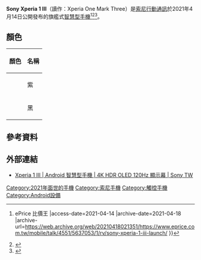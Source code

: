 {{NoteTA
|G1 = IT
}}
{{Infobox mobile phone
| name         = Sony Xperia 1 III
| codename     = 
| logo         = Xperia 1 III logo.png
| logosize     = 200 px
| image        = Sony Xperia 1 III.png
| imagesize    = 
| alt          = 
| caption      = 
| brand        = [[索尼|索尼]]
| manufacturer = [[索尼行動通訊|索尼行動通訊]]
| series       = [[Sony_Xperia|Sony Xperia]]
| modelnumber  = 
| released     = {{Start date and age|2021|04|14}}
| available    = 
| unitssold    = <!-- Total number of units sold to the public. -->
| unitsshipped = <!-- Total number of units shipped from factories. -->
| predecessor  = [[Sony_Xperia_1_II|Sony Xperia 1 II]]
| successor    = [[Sony_Xperia_1_IV|Sony Xperia 1 IV]]
| related      = {{le|Sony Xperia 10 III}}<br/>{{le|Sony Xperia 5 III}}<br/>[[Sony_Xperia_PRO-I|Sony Xperia PRO-I]]
| type         = [[智能手機|智能手機]]
| form         = [[手機規格#平板式|平板式]]
| size         = '''高'''：{{convert|165|mm}}<br>'''寬'''：{{convert|71|mm}}<br>'''厚'''：{{convert|8.2|mm}}
| weight       = {{convert|186|g}}
| os           = [[Android_11|Android 11]]
| soc          = [[高通驍龍|高通驍龍]][[高通驍龍元件列表#Snapdragon_888/888+|888]]
| cpu          = Octa-core (2.84 GHz + 2.42 GHz + 1.80 GHz, Kryo 680)
| networks     = {{plainlist|
*[[2G|2G]]
*[[3G|3G]]
*[[4G_LTE|4G LTE]]
*[[5G|5G]]
}}
| gpu          = [[Adreno|Adreno]] 660
| memory       = [[移动DDR|LPDDR5]] RAM<br>12[[吉字节|GB]]
| storage      = '''[[通用闪存存储|UFS3.0]]'''<br>{{val|256|u=GB}}
| memory_card  = [[microSD|microSD]]，可擴充到{{val|1|u=TB}}
| battery      = {{val|4500|u=mAh}}(固定式)
| input        = {{plainlist|
*[[加速計|加速計]]
*[[气压表|氣壓感應器]]
*[[指紋|指紋感應器]]（側邊指紋辨識）
*[[陀螺儀|迴轉儀]]
*[[接近传感器|近距感應器]]
*[[三原色光模式|環境光度感應器]]
}}
| display      = {{Convert|6.5|in|mm}}<br>4K HDR [[OLED|P-OLED]] 643[[PPI|PPI]]<br>[[大猩猩玻璃|大猩猩玻璃]]6
| ext_display  = <!-- Description of the secondary or external display, if applicable -->
| rear_camera  = 12 MP, ''f''/1.7, 24mm (广角), 1/1.7", 1.8µm<br>12 MP, f/2.3, 70mm (长焦), f/2.8, 105mm (长焦), 1/2.9", Dual Pixel PDAF, 3x/4.4x 光学变焦/光学防抖<br>12 MP, f/2.2, 16mm (超广角)，1/2.6", Dual Pixel PDAF<br>0.3 MP, 3D TOF 传感器
| front_camera = 8 MP, ''f''/2.0, 24mm (wide), 1/4", 1.12µm, 1080p@30fps (5-axis gyro-EIS)
| sound        = 立體聲揚聲器+杜比全景声
| connectivity = [[Wi-Fi|Wi-Fi]] 802.11a/b/g/n (2.4Ghz)/n( 5Ghz) /ac/ax / Wi-Fi MIMO 2x2<br>[[藍牙#第五代|藍牙5.2]]<br>[[USB-C|USB-C]]3.1 Gen1<br>[[Near-field_communication|NFC]]<br>[[全球定位系统|GPS]]跟[[辅助全球卫星定位系统|AGPS]]<br>[[伽利略定位系統|伽利略]]<br>[[格洛纳斯系统|格洛纳斯]]<br>
| sar          = <!-- Specific absorption rate in W/kg -->
| hac          = <!-- Hearing aid compatibility -->
| website      = {{url|https://www.sony.com.tw/zh/electronics/smartphones/xperia-1m3|官方網站}}
| references   = 
}}

'''Sony Xperia 1 III'''（讀作：Xperia One Mark Three）是[[索尼行動通訊|索尼行動通訊]]於2021年4月14日公開發布的旗艦式[[智慧型手機|智慧型手機]]<ref>{{Cite web |url=https://www.eprice.com.tw/mobile/talk/4551/5637053/1/rv/sony-xperia-1-iii-launch |title=Sony 超旗艦登場：Xperia 1 III 強勢發表 - 手機品牌新聞 {{!}} ePrice 比價王 |access-date=2021-04-14 |archive-date=2021-04-18 |archive-url=https://web.archive.org/web/20210418021351/https://www.eprice.com.tw/mobile/talk/4551/5637053/1/rv/sony-xperia-1-iii-launch/ }}</ref><ref>{{Cite web |url=https://tw.appledaily.com/gadget/20210414/WLEHXU4KL5BLNGFBIY5GE6SF4U/ |title=Sony年度3新機登場　Xperia 1 III首見4K 120Hz螢幕 ｜ 蘋果新聞網 ｜ 蘋果日報 |access-date=2021-04-14 |archive-date=2021-04-15 |archive-url=https://web.archive.org/web/20210415002053/https://tw.appledaily.com/gadget/20210414/WLEHXU4KL5BLNGFBIY5GE6SF4U/ }}</ref><ref>{{Cite web |url=https://3c.ltn.com.tw/news/43954 |title=直擊 Sony 年度 3 款新機！Xperia 1 III「霧面背蓋」歷代最美 - 自由電子報 3C科技 |access-date=2021-04-14 |archive-date=2021-05-25 |archive-url=https://web.archive.org/web/20210525084805/https://3c.ltn.com.tw/news/43954 }}</ref>。

==顏色==
{| class="wikitable + sortable"
|-
!顏色!!名稱
|-
|bgcolor="883c93"| ||紫
|-
|bgcolor="1f1f26"| ||黑
|}

==參考資料==
{{Reflist}}

==外部連結==
*[https://www.sony.com.tw/zh/electronics/smartphones/xperia-1m3 Xperia 1 III | Android 智慧型手機 | 4K HDR OLED 120Hz 顯示幕 | Sony TW] {{Wayback|url=https://www.sony.com.tw/zh/electronics/smartphones/xperia-1m3 |date=20210415042329 }}

{{Sony phones}}

[[Category:2021年面世的手機|Category:2021年面世的手機]]
[[Category:索尼手機|Category:索尼手機]]
[[Category:觸控手機|Category:觸控手機]]
[[Category:Android設備|Category:Android設備]]